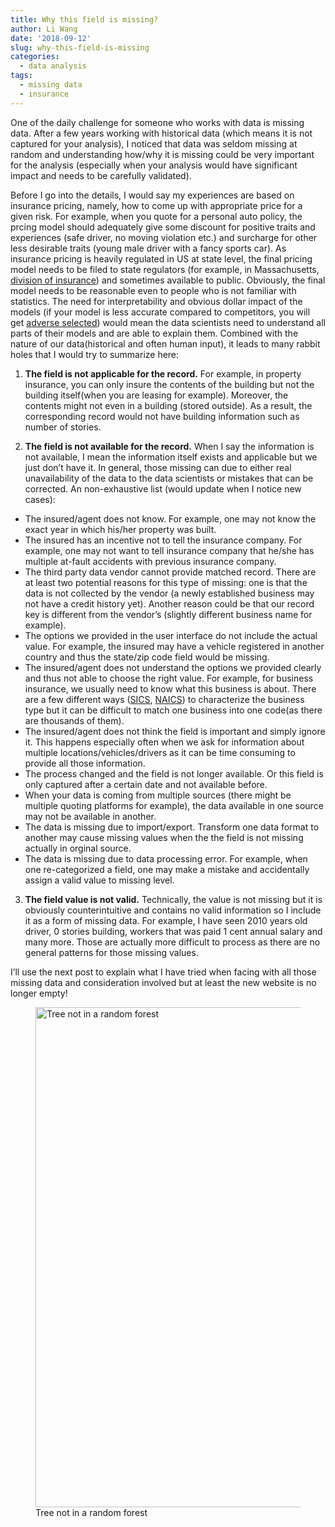 ```yaml
---
title: Why this field is missing?
author: Li Wang
date: '2018-09-12'
slug: why-this-field-is-missing
categories:
  - data analysis
tags:
  - missing data
  - insurance
---
```


One of the daily challenge for someone who works with data is missing data. After a few years working with historical data (which means it is not captured for your analysis), I noticed that data was seldom missing at random and understanding how/why it is missing could be very important for the analysis (especially when your analysis would have significant impact and needs to be carefully validated).

Before I go into the details, I would say my experiences are based on insurance pricing, namely, how to come up with appropriate price for a given risk. For example, when you quote for a personal auto policy, the prcing model should adequately give some discount for positive traits and experiences (safe driver, no moving violation etc.) and surcharge for other less desirable traits (young male driver with a fancy sports car). As insurance pricing is heavily regulated in US at state level, the final pricing model needs to be filed to state regulators (for example, in Massachusetts, [division of insurance](https://www.mass.gov/orgs/division-of-insurance)) and sometimes available to public. Obviously, the final model needs to be reasonable even to people who is not familiar with statistics. The need for interpretability and obvious dollar impact of the models (if your model is less accurate compared to competitors, you will get [adverse selected](https://en.wikipedia.org/wiki/Adverse_selection#Insurance)) would mean the data scientists need to understand all parts of their models and are able to explain them. Combined with the nature of our data(historical and often human input), it leads to many rabbit holes that I would try to summarize here:

1. **The field is not applicable for the record.** For example, in property insurance, you can only insure the contents of the building but not the building itself(when you are leasing for example). Moreover, the contents might not even in a building (stored outside). As a result, the corresponding record would not have building information such as number of stories.

2. **The field is not available for the record.** When I say the information is not available, I mean the information itself exists and applicable but we just don't have it. In general, those missing can due to either real unavailability of the data to the data scientists or mistakes that can be corrected. An non-exhaustive list (would update when I notice new cases):
  + The insured/agent does not know. For example, one may not know the exact year in which his/her property was built. 
  + The insured has an incentive not to tell the insurance company. For example, one may not want to tell insurance company that he/she has multiple at-fault accidents with previous insurance company.
  + The third party data vendor cannot provide matched record. There are at least two potential reasons for this type of missing: one is that the data is not collected by the vendor (a newly established business may not have a credit history yet). Another reason could be that our record key is different from the vendor's (slightly different business name for example).
  + The options we provided in the user interface do not include the actual value. For example, the insured may have a vehicle registered in another country and thus the state/zip code field would be missing. 
  + The insured/agent does not understand the options we provided clearly and thus not able to choose the right value. For example, for business insurance, we usually need to know what this business is about. There are a few different ways ([SICS](https://www.osha.gov/pls/imis/sic_manual.html), [NAICS](https://www.census.gov/eos/www/naics/)) to characterize the business type but it can be difficult to match one business into one code(as there are thousands of them).  
  + The insured/agent does not think the field is important and simply ignore it. This happens especially often when we ask for information about multiple locations/vehicles/drivers as it can be time consuming to provide all those information.
  + The process changed and the field is not longer available. Or this field is only captured after a certain date and not available before. 
  + When your data is coming from multiple sources (there might be multiple quoting platforms for example), the data available in one source may not be available in another. 
  + The data is missing due to import/export. Transform one data format to another may cause missing values when the the field is not missing actually in orginal source. 
  + The data is missing due to data processing error. For example, when one re-categorized a field, one may make a mistake and accidentally assign a valid value to missing level.

3. **The field value is not valid.** Technically, the value is not missing but it is obviously counterintuitive and contains no valid information so I include it as a form of missing data. For example, I have seen 2010 years old driver, 0 stories building, workers that was paid 1 cent annual salary and many more. Those are actually more difficult to process as there are no general patterns for those missing values. 

I'll use the next post to explain what I have tried when facing with all those missing data and consideration involved but at least the new website is no longer empty!

![Tree not in a random forest](/post/2018-09-12-why-this-field-is-missing_files/IMG_2008.jpg){width=600px height=800px}








